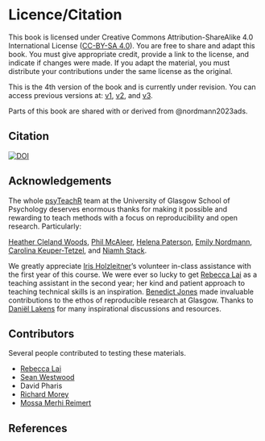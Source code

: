 # Licence/Citation {-}

This book is licensed under Creative Commons Attribution-ShareAlike 4.0 International License ([CC-BY-SA 4.0](https://creativecommons.org/licenses/by-sa/4.0/)). You are free to share and adapt this book. You must give appropriate credit, provide a link to the license, and indicate if changes were made. If you adapt the material, you must distribute your contributions under the same license as the original.

This is the 4th version of the book and is currently under revision. You can access previous versions at: [v1](https://psyteachr.github.io/msc-data-skills), [v2](https://psyteachr.github.io/reprores-v2), and [v3](https://psyteachr.github.io/reprores-v3).

Parts of this book are shared with or derived from @nordmann2023ads. 

## Citation

[![DOI](https://zenodo.org/badge/166541547.svg)](https://zenodo.org/badge/latestdoi/166541547)


## Acknowledgements

The whole [psyTeachR](https://psyteachr.github.io) team at the University of Glasgow School of Psychology deserves enormous thanks for making it possible and rewarding to teach methods with a focus on reproducibility and open research. Particularly:

[Heather Cleland Woods](https://github.com/clelandwoods), 
[Phil McAleer](https://github.com/philmcaleer), 
[Helena Paterson](https://github.com/HelenaPaterson), 
[Emily Nordmann](https://github.com/emilynordmann),
[Carolina Keuper-Tetzel](https://github.com/carolinakt), and 
[Niamh Stack](https://github.com/eavanmac).

We greatly appreciate [Iris Holzleitner](https://people.uwe.ac.uk/Person/IrisHolzleitner)'s volunteer in-class assistance with the first year of this course. We were ever so lucky to get [Rebecca Lai](https://github.com/RebeccaJLai) as a teaching assistant in the second year; her kind and patient approach to teaching technical skills is an inspiration. [Benedict Jones](https://www.strath.ac.uk/staff/jonesbenedictprofessor/) made invaluable contributions to the ethos of reproducible research at Glasgow. Thanks to [Daniël Lakens](https://github.com/Lakens) for many inspirational discussions and resources.

## Contributors {-}

Several people contributed to testing these materials.

* [Rebecca Lai](https://github.com/RebeccaJLai)
* [Sean Westwood](https://mphiliastides.org/en/team/sean-westwood)
* David Pharis
* [Richard Morey](https://github.com/richarddmorey)
* [Mossa Merhi Reimert](https://github.com/CGMossa)


## References {-}